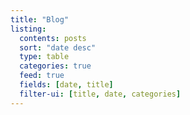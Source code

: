 ```yaml
---
title: "Blog"
listing:
  contents: posts
  sort: "date desc"
  type: table
  categories: true
  feed: true
  fields: [date, title]
  filter-ui: [title, date, categories]
---
```

